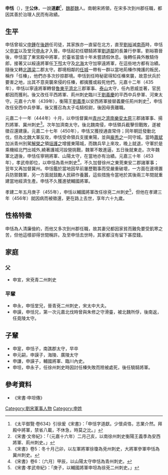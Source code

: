 '''申恬'''（{{bd|388年||456年|}}），[[表字|字]]'''公休'''，一說'''道獻'''<REF>《太平御覽·卷634》引徐爰《宋書》：「申恬字道獻。少懷貞恪，志業介然。拜殿中將軍，禁省八載，不休急，時莫之比。」</REF>，[[魏郡|魏郡]][[魏縣|魏]]人。南朝宋將領，在宋多次到州郡任職，都因其善於治理人民而有政績。

== 生平 ==
申恬曾祖父[[申鍾|申鍾]]在[[後趙|後趙]]任司徒，其家族亦一直留在北方，直至[[劉裕|劉裕]]滅[[南燕_(十六國)|南燕]]時，申恬父[[申宣|申宣]]以及堂兄[[申永|申永]]才入晉。申恬起初任驃騎將軍[[劉道鄰|劉道鄰]]的長兼行參軍。劉裕篡晉後，申恬當了東宮殿中將軍，於臺省當值十年未嘗請假休息。後轉任員外散騎侍郎，接著又以綏遠將軍任[[下邳|下邳]]太守及[[北海郡|北海]]太守加寧遠將軍，在這些地方都有治績。隨後又轉[[誰郡|北譙]][[梁郡|梁]]二郡太守。郡境相鄰的[[任城|任城]]一帶有一群以當地荊榛作掩護的叛民，稱作「任榛」，他們亦多次抄掠郡境。申恬到任時秘密得知任榛來襲，故意伏兵於要害之地，出其不意突襲來侵的任榛，都擒獲或殺死他們。元嘉十二年（435年），申恬以寧遠將軍轉督[[魯郡|魯]][[東平郡|東平]][[濟北郡|濟北]]三郡軍事、[[泰山郡|泰山]]太守，任內恩威並著，官民都因而獲利。後又改任平西將軍、荊州刺史臨川王[[劉義慶|劉義慶]]的平西中兵參軍、河東太守。元嘉十六年（439年），衡陽王[[劉義季|劉義季]]以安西將軍接替義慶任荊州刺史<REF>《宋書·文帝紀》：「（元嘉十六年）二月己亥，以南徐州刺史衡陽王義季為安西將軍、荊州刺史。」</REF>，申恬改任安西中兵參軍。後又獲召為太子屯騎校尉，後因母喪離職。

元嘉二十一年（444年）十月，以申恬督冀州[[青州_(古代)|青州]]之[[濟南郡|濟南]][[樂安郡|樂安]][[太原郡|太原]]三郡諸軍事、揚烈將軍、冀州刺史<ref>《宋書》卷5：冬十月己卯，以左軍將軍徐瓊為兗州刺史，大將軍參軍申恬為冀州刺史。</ref>。次年加濟南太守。後北魏南侵，申恬領兵截擊但戰敗，遂被徵召還建康。元嘉二十七年（450年），申恬又獲授通直常侍；同年朝廷發動北伐，但為北魏大軍反攻，申恬受命領兵支援東陽，並與[[龐秀之|龐秀之]]一同守城。當時[[蕭斌|蕭斌]]加派青州別駕[[解榮之|解榮之]]領[[垣護之|垣護之]]增援東陽城，而魏兵早上來攻，晚上就退，守軍於是乘機經北門出城外,繞著護城河設營挑戰，魏軍不敢進逼，五日後就東走。次年魏軍北退後，申恬任寧朔將軍、山陽太守，在當地亦有治績。元嘉三十年（453年），孝武帝即位，以申恬為青州刺史<ref>《宋書》卷6：〔六月〕甲辰，以山陽太守申恬為青州刺史。</ref>，不久加督徐州之東莞東安二郡諸軍事；翌年又再加督冀州。申恬鑑於當地因早前屢歷戰事而受嚴重破壞，一方面在邊境置兵防禦魏軍，另一方面就鼓勵人民耕作養蠶，這些措施令當地於其後兩三年間就重建當地經濟生產。申恬不久獲進號輔國將軍。

孝建二年五月庚子（455年），申恬以輔國將軍改任徐兗二州刺史<ref>《宋書·孝武帝紀》：「庚子，以輔國將軍申坦為徐兗二州刺史。」</ref>，但他在孝建三年（456年）就因病而被徵還，更在路上去世，享年六十九歲。

== 性格特徵 ==
申恬為人清廉儉約，而他又多次到州郡任職，故其妻兒都因家貧而難免要受飢寒之苦，但他這樣卻得世間稱許。及至申恬去世時，其家都沒有留下甚麼錢。

== 家庭 ==
=== 父 ===
*申宣，宋兗青二州刺史 

=== 平輩 ===
*申永，申恬堂兄，晉青兗二州刺史，宋太中大夫。
*申謨，申恬兄，第一次元嘉北伐時曾與朱修之守滑臺，被北魏所俘，後南返，任竟陵太守。

== 子輩 ==
*申寔，申恬子，南譙郡太守，早卒
*申元嗣，申謨子，海陵、廣陵太守
*申謙，申謨子，輔國將軍、臨川內史。
*申坦，申永子，任徐州刺史時因討任榛失敗而險被處死，後任驍騎將軍。

== 參考資料 ==
*《宋書·申坦傳》
{{REFLIST}}

[[Category:劉宋軍事人物|Category:劉宋軍事人物]]
[[Category:申姓|Category:申姓]]